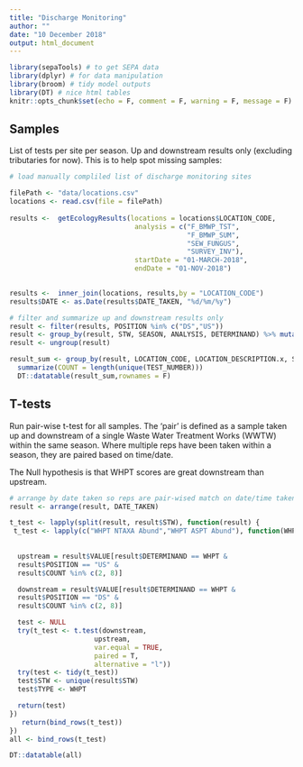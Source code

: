 ```yaml
---
title: "Discharge Monitoring"
author: ""
date: "10 December 2018"
output: html_document
---
```



```r
library(sepaTools) # to get SEPA data
library(dplyr) # for data manipulation
library(broom) # tidy model outputs
library(DT) # nice html tables
knitr::opts_chunk$set(echo = F, comment = F, warning = F, message = F) # some option for presentations of html
```

## Samples 

List of tests per site per season. Up and downstream results only (excluding tributaries for now). This is to help spot missing samples:

```r
# load manually compliled list of discharge monitoring sites

filePath <- "data/locations.csv"
locations <- read.csv(file = filePath)
  
results <-  getEcologyResults(locations = locations$LOCATION_CODE,
                               analysis = c("F_BMWP_TST",
                                            "F_BMWP_SUM",
                                            "SEW_FUNGUS",
                                            "SURVEY_INV"),
                               startDate = "01-MARCH-2018",
                               endDate = "01-NOV-2018")

 
results <-  inner_join(locations, results,by = "LOCATION_CODE")
results$DATE <- as.Date(results$DATE_TAKEN, "%d/%m/%y")

# filter and summarize up and downstream results only
result <- filter(results, POSITION %in% c("DS","US"))
result <- group_by(result, STW, SEASON, ANALYSIS, DETERMINAND) %>% mutate(COUNT = n())
result <- ungroup(result)

result_sum <- group_by(result, LOCATION_CODE, LOCATION_DESCRIPTION.x, STW, SEASON, ANALYSIS_REPNAME) %>%
  summarize(COUNT = length(unique(TEST_NUMBER))) 
  DT::datatable(result_sum,rownames = F)

```

## T-tests

Run pair-wise t-test for all samples. The 'pair' is defined as a sample taken up and downstream of a single Waste Water Treatment Works (WWTW) within the same season. Where multiple reps have been taken within a season, they are paired based on time/date.

The Null hypothesis is that WHPT scores are great downstream than upstream. 


```r

# arrange by date taken so reps are pair-wised match on date/time taken.
result <- arrange(result, DATE_TAKEN)

t_test <- lapply(split(result, result$STW), function(result) {
 t_test <- lapply(c("WHPT NTAXA Abund","WHPT ASPT Abund"), function(WHPT) {
    
 
  upstream = result$VALUE[result$DETERMINAND == WHPT &
  result$POSITION == "US" &
  result$COUNT %in% c(2, 8)]

  downstream = result$VALUE[result$DETERMINAND == WHPT &
  result$POSITION == "DS" &
  result$COUNT %in% c(2, 8)]

  test <- NULL
  try(t_test <- t.test(downstream, 
                     upstream, 
                     var.equal = TRUE, 
                     paired = T, 
                     alternative = "l"))
  try(test <- tidy(t_test))
  test$STW <- unique(result$STW)
  test$TYPE <- WHPT

  return(test)
})
   return(bind_rows(t_test))
})
all <- bind_rows(t_test)

DT::datatable(all)

```


